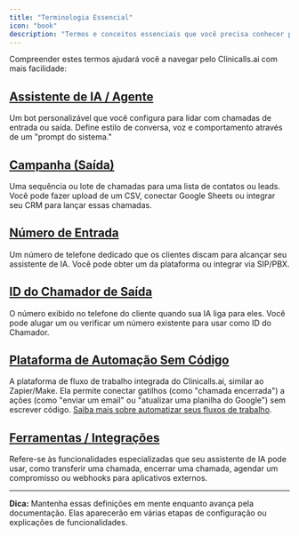 ```yaml
---
title: "Terminologia Essencial"
icon: "book"
description: "Termos e conceitos essenciais que você precisa conhecer para usar o Clinicalls.ai efetivamente"
---
```


Compreender estes termos ajudará você a navegar pelo Clinicalls.ai com mais facilidade:

## [Assistente de IA / Agente](/ai-assistants/voice-selection)

Um bot personalizável que você configura para lidar com chamadas de entrada ou saída. Define estilo de conversa, voz e comportamento através de um "prompt do sistema."

## [Campanha (Saída)](/outbound-calls/campaigns)

Uma sequência ou lote de chamadas para uma lista de contatos ou leads. Você pode fazer upload de um CSV, conectar Google Sheets ou integrar seu CRM para lançar essas chamadas.

## [Número de Entrada](/phone-numbers/types)

Um número de telefone dedicado que os clientes discam para alcançar seu assistente de IA. Você pode obter um da plataforma ou integrar via SIP/PBX.

## [ID do Chamador de Saída](/outbound-calls/caller-id)

O número exibido no telefone do cliente quando sua IA liga para eles. Você pode alugar um ou verificar um número existente para usar como ID do Chamador.

## [Plataforma de Automação Sem Código](/automation-platform/sms-capabilities)

A plataforma de fluxo de trabalho integrada do Clinicalls.ai, similar ao Zapier/Make. Ela permite conectar gatilhos (como "chamada encerrada") a ações (como "enviar um email" ou "atualizar uma planilha do Google") sem escrever código. [Saiba mais sobre automatizar seus fluxos de trabalho](/automation).

## [Ferramentas / Integrações](/getting-started/core-concepts)

Refere-se às funcionalidades especializadas que seu assistente de IA pode usar, como transferir uma chamada, encerrar uma chamada, agendar um compromisso ou webhooks para aplicativos externos.

---

**Dica:** Mantenha essas definições em mente enquanto avança pela documentação. Elas aparecerão em várias etapas de configuração ou explicações de funcionalidades.